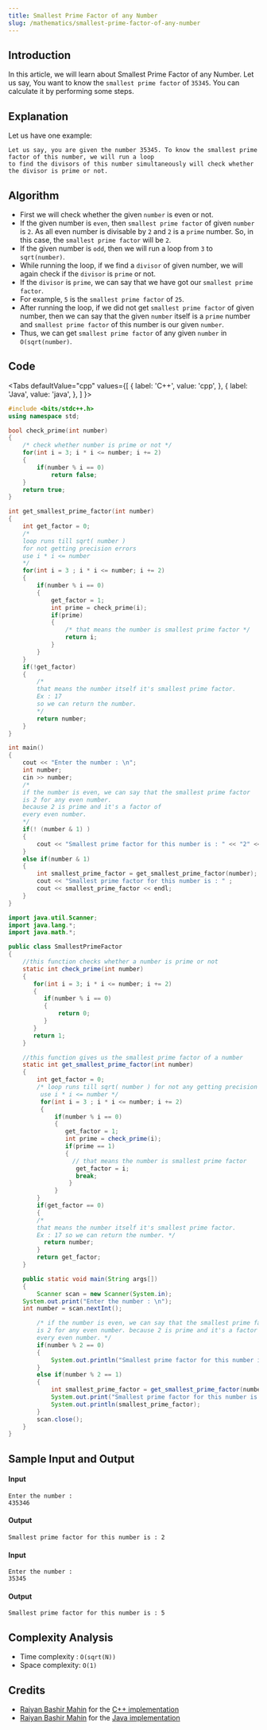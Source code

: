 ```yaml
---
title: Smallest Prime Factor of any Number
slug: /mathematics/smallest-prime-factor-of-any-number
---
```


## Introduction

In this article, we will learn about Smallest Prime Factor of any Number.
Let us say, You want to know the `smallest prime factor` of `35345`. You can calculate it by performing some steps.


## Explanation

Let us have one example:

```
Let us say, you are given the number 35345. To know the smallest prime factor of this number, we will run a loop
to find the divisors of this number simultaneously will check whether the divisor is prime or not.

```

## Algorithm

 - First we will check whether the given `number` is even or not.
 - If the given number is `even`, then `smallest prime factor` of given `number` is `2`. As all even number is divisable by `2` and `2` is
 a `prime` number. So, in this case, the `smallest prime factor` will be `2`.
 - If the given number is `odd`, then we will run a loop from `3` to `sqrt(number)`.
 - While running the loop, if we find a `divisor` of given number, we will again check if the `divisor` is `prime` or not.
 - If the `divisor` is `prime`, we can say that we have got our `smallest prime factor`.
 - For example, `5` is the `smallest prime factor` of `25`.
 - After running the loop, if we did not get `smallest prime factor` of given number, then we can say that 
 the given `number` itself is a `prime` number and `smallest prime factor` of this number is our given `number`.
 - Thus, we can get `smallest prime factor` of any given `number` in `O(sqrt(number)`.

## Code


<Tabs
  defaultValue="cpp"
  values={[
    { label: 'C++', value: 'cpp', },
    { label: 'Java', value: 'java', },
  ]
}>

<TabItem value="cpp">

```cpp
#include <bits/stdc++.h>
using namespace std;

bool check_prime(int number)
{
    /* check whether number is prime or not */
    for(int i = 3; i * i <= number; i += 2)
    {
        if(number % i == 0)
            return false;
    }
    return true;
}

int get_smallest_prime_factor(int number)
{
    int get_factor = 0;
    /*
    loop runs till sqrt( number )
    for not getting precision errors
    use i * i <= number
    */
    for(int i = 3 ; i * i <= number; i += 2)
    {
        if(number % i == 0)
        {
            get_factor = 1;
            int prime = check_prime(i);
            if(prime)
            {
                /* that means the number is smallest prime factor */
                return i;
            }
        }
    }
    if(!get_factor)
    {
        /*
        that means the number itself it's smallest prime factor.
        Ex : 17
        so we can return the number.
        */
        return number;
    }
}

int main()
{
    cout << "Enter the number : \n";
    int number;
    cin >> number;
    /*
    if the number is even, we can say that the smallest prime factor
    is 2 for any even number.
    because 2 is prime and it's a factor of
    every even number.
    */
    if(! (number & 1) )
    {
        cout << "Smallest prime factor for this number is : " << "2" << endl;
    }
    else if(number & 1)
    {
        int smallest_prime_factor = get_smallest_prime_factor(number);
        cout << "Smallest prime factor for this number is : " ;
        cout << smallest_prime_factor << endl;
    }
}
```

</TabItem>
<TabItem value="java">

```java
import java.util.Scanner;
import java.lang.*;
import java.math.*;

public class SmallestPrimeFactor
{
    //this function checks whether a number is prime or not
    static int check_prime(int number)
    {
       for(int i = 3; i * i <= number; i += 2)
       {
          if(number % i == 0)
          {
              return 0;
          }
       }
       return 1;
    }

    //this function gives us the smallest prime factor of a number
    static int get_smallest_prime_factor(int number)
    {
        int get_factor = 0;
        /* loop runs till sqrt( number ) for not any getting precision errors
         use i * i <= number */
         for(int i = 3 ; i * i <= number; i += 2)
         {
             if(number % i == 0)
             {
                get_factor = 1;
                int prime = check_prime(i);
                if(prime == 1)
                {
                  // that means the number is smallest prime factor 
                   get_factor = i;
                   break;
                 }
             }
        }
        if(get_factor == 0)
        {
        /*
        that means the number itself it's smallest prime factor.
        Ex : 17 so we can return the number. */
          return number;
        }
        return get_factor;
    }

    public static void main(String args[])  
    {
        Scanner scan = new Scanner(System.in);
	System.out.print("Enter the number : \n");
	int number = scan.nextInt();

        /* if the number is even, we can say that the smallest prime factor
        is 2 for any even number. because 2 is prime and it's a factor of
        every even number. */
        if(number % 2 == 0)
        {
            System.out.println("Smallest prime factor for this number is : 2");
        }
        else if(number % 2 == 1)
        {
            int smallest_prime_factor = get_smallest_prime_factor(number);
            System.out.print("Smallest prime factor for this number is : ");
            System.out.println(smallest_prime_factor);
        }
        scan.close();
    }
}
```

</TabItem>
</Tabs>

## Sample Input and Output

#### Input

```
Enter the number :
435346
```

#### Output

```
Smallest prime factor for this number is : 2
```

#### Input

```
Enter the number :
35345
```

#### Output

```
Smallest prime factor for this number is : 5
```

## Complexity Analysis

  - Time complexity : `O(sqrt(N))`
  - Space complexity: `O(1)`

## Credits

  - [Raiyan Bashir Mahin](https://github.com/RaiyanMahin) for the [C++ implementation](https://github.com/TesseractCoding/NeoAlgo/blob/master/C-Plus-Plus/math/smallest_prime_factor.cpp)
  - [Raiyan Bashir Mahin](https://github.com/RaiyanMahin) for the [Java implementation](https://github.com/TesseractCoding/NeoAlgo/blob/master/Java/math/smallest_prime_factor.java)
